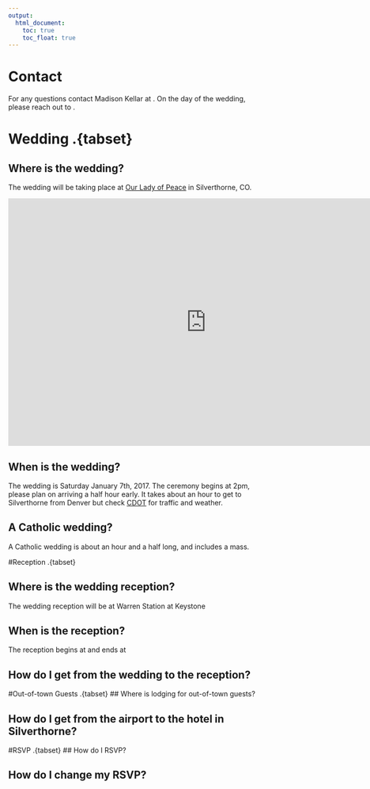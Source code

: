 ```yaml
---
output:
  html_document:
    toc: true
    toc_float: true
---
```




# Contact
For any questions contact Madison Kellar at . On the day of the wedding, please reach out to .

# Wedding .{tabset}

## Where is the wedding?
The wedding will be taking place at [Our Lady of Peace](http://www.summitcatholic.org/our-lady-of-peace-silverthorne/) in Silverthorne, CO.

<iframe width="800" height="500" src="http://www.summitcatholic.org/our-lady-of-peace-silverthorne/"  frameborder="0"  allowfullscreen></iframe>

## When is the wedding?
The wedding is Saturday January 7th, 2017. The ceremony begins at 2pm, please plan on arriving a half hour early. It takes about an hour to get to Silverthorne from Denver but check [CDOT](http://www.cotrip.org/highways.htm#?commuteRouteId=54) for traffic and weather.

## A Catholic wedding?

A Catholic wedding is about an hour and a half long, and includes a mass.


#Reception .{tabset} 

## Where is the wedding reception?
The wedding reception will be at Warren Station at Keystone

## When is the reception?
The reception begins at and ends at

## How do I get from the wedding to the reception?


#Out-of-town Guests .{tabset}
## Where is lodging for out-of-town guests?

## How do I get from the airport to the hotel in Silverthorne?

#RSVP .{tabset}
## How do I RSVP?

## How do I change my RSVP?
